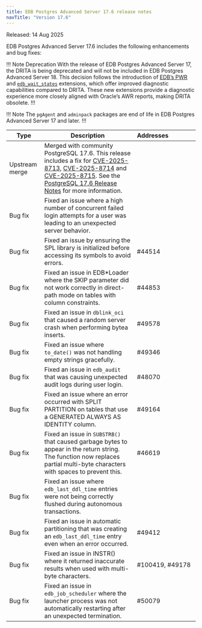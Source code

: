 ```yaml
---
title: EDB Postgres Advanced Server 17.6 release notes
navTitle: "Version 17.6"
---
```


Released: 14 Aug 2025

EDB Postgres Advanced Server 17.6 includes the following enhancements and bug fixes:

!!! Note Deprecation
With the release of EDB Postgres Advanced Server 17, the DRITA is being deprecated and will not be included in EDB Postgres Advanced Server 18. This decision follows the introduction of [EDB’s PWR](/pwr/latest/) and [`edb_wait_states`](/pg_extensions/wait_states/) extensions, which offer improved diagnostic capabilities compared to DRITA. These new extensions provide a diagnostic experience more closely aligned with Oracle’s AWR reports, making DRITA obsolete.
!!!

!!! Note 
The `pgAgent` and `adminpack` packages are end of life in EDB Postgres Advanced Server 17 and later.
!!!

| Type           | Description                                                                                                                                                                                                                                                                                                                                                                                                                   | Addresses&nbsp;&nbsp;&nbsp;&nbsp;&nbsp;&nbsp;&nbsp;&nbsp;&nbsp;&nbsp;&nbsp;&nbsp;&nbsp;&nbsp;&nbsp; |
|----------------|-------------------------------------------------------------------------------------------------------------------------------------------------------------------------------------------------------------------------------------------------------------------------------------------------------------------------------------------------------------------------------------------------------------------------------|-----------------------------------------------------------------------------------------------------|
| Upstream merge | Merged with community PostgreSQL 17.6. This release includes a fix for [CVE-2025-8713](https://www.postgresql.org/support/security/CVE-2025-8713/), [CVE-2025-8714](https://www.postgresql.org/support/security/CVE-2025-8714/) and [CVE-2025-8715](https://www.postgresql.org/support/security/CVE-2025-8715/). See the [PostgreSQL 17.6 Release Notes](https://www.postgresql.org/docs/release/17.6/) for more information. |                                                                                                     |
| Bug&nbsp;fix   | Fixed an issue where a high number of concurrent failed login attempts for a user was leading to an unexpected server behavior.                                                                                                                                                                                                                                                                                               |                                                                                                     |
| Bug&nbsp;fix   | Fixed an issue by ensuring the SPL library is initialized before accessing its symbols to avoid errors.                                                                                                                                                                                                                                                                                                                       | #44514                                                                                              |
| Bug&nbsp;fix   | Fixed an issue in EDB*Loader where the SKIP parameter did not work correctly in direct-path mode on tables with column constraints.                                                                                                                                                                                                                                                                                           | #44853                                                                                              |
| Bug&nbsp;fix   | Fixed an issue in `dblink_oci` that caused a random server crash when performing bytea inserts.                                                                                                                                                                                                                                                                                                                               | #49578                                                                                              |
| Bug&nbsp;fix   | Fixed an issue where `to_date()` was not handling empty strings gracefully.                                                                                                                                                                                                                                                                                                                                                   | #49346                                                                                              |
| Bug&nbsp;fix   | Fixed an issue in `edb_audit` that was causing unexpected audit logs during user login.                                                                                                                                                                                                                                                                                                                                       | #48070                                                                                              |
| Bug&nbsp;fix   | Fixed an issue where an error occurred with SPLIT PARTITION on tables that use a GENERATED ALWAYS AS IDENTITY column.                                                                                                                                                                                                                                                                                                         | #49164                                                                                              |
| Bug&nbsp;fix   | Fixed an issue in `SUBSTRB()` that caused garbage bytes to appear in the return string. The function now replaces partial multi-byte characters with spaces to prevent this.                                                                                                                                                                                                                                                  | #46619                                                                                              |
| Bug&nbsp;fix   | Fixed an issue where `edb_last_ddl_time` entries were not being correctly flushed during autonomous transactions.                                                                                                                                                                                                                                                                                                             |                                                                                                     |
| Bug&nbsp;fix   | Fixed an issue in automatic partitioning that was creating an `edb_last_ddl_time` entry even when an error occurred.                                                                                                                                                                                                                                                                                                          | #49412                                                                                              |
| Bug&nbsp;fix   | Fixed an issue in INSTR() where it returned inaccurate results when used with multi-byte characters.                                                                                                                                                                                                                                                                                                                          | #100419, #49178                                                                                     |
| Bug&nbsp;fix   | Fixed an issue in `edb_job_scheduler` where the launcher process was not automatically restarting after an unexpected termination.                                                                                                                                                                                                                                                                                            | #50079                                                                                              |
